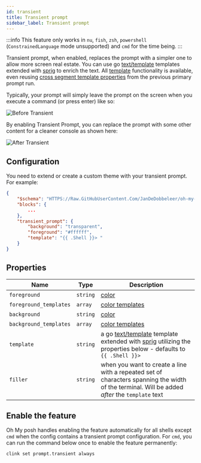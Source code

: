 ```yaml
---
id: transient
title: Transient prompt
sidebar_label: Transient prompt
---
```



:::info This feature only works in `nu`, `fish`, `zsh`, `powershell`
(`ConstrainedLanguage` mode unsupported) and `cmd` for the time being. :::

Transient prompt, when enabled, replaces the prompt with a simpler one to allow
more screen real estate. You can use go [text/template][go-text-template]
templates extended with [sprig][sprig] to enrich the text. All
[template][templates] functionality is available, even reusing [cross segment
template properties][cstp] from the previous primary prompt run.

Typically, your prompt will simply leave the prompt on the screen when you
execute a command (or press enter) like so:

![Before Transient](/img/transient-before.gif)

By enabling Transient Prompt, you can replace the prompt with some other content
for a cleaner console as shown here:

![After Transient](/img/transient-after.gif)

## Configuration

You need to extend or create a custom theme with your transient prompt. For
example:

```json
{
    "$schema": "HTTPS://Raw.GitHubUserContent.Com/JanDeDobbeleer/oh-my-posh/main/themes/schema.json",
    "blocks": {
        ...
    },
    "transient_prompt": {
        "background": "transparent",
        "foreground": "#ffffff",
        "template": "{{ .Shell }}> "
    }
}
```

## Properties

| Name                   | Type     | Description                                                                                                                                    |
| ---------------------- | -------- | ---------------------------------------------------------------------------------------------------------------------------------------------- |
| `foreground`           | `string` | [color][colors]                                                                                                                                |
| `foreground_templates` | `array`  | [color templates][color-templates]                                                                                                             |
| `background`           | `string` | [color][colors]                                                                                                                                |
| `background_templates` | `array`  | [color templates][color-templates]                                                                                                             |
| `template`             | `string` | a go [text/template][go-text-template] template extended with [sprig][sprig] utilizing the properties below - defaults to `{{ .Shell }}> `     |
| `filler`               | `string` | when you want to create a line with a repeated set of characters spanning the width of the terminal. Will be added _after_ the `template` text |

## Enable the feature

Oh My posh handles enabling the feature automatically for all shells except
`cmd` when the config contains a transient prompt configuration. For `cmd`, you
can run the command below once to enable the feature permanently:

```shell
clink set prompt.transient always
```

[colors]: /docs/configuration/colors
[go-text-template]: https://golang.org/pkg/text/template/
[console-title]: /docs/configuration/title#console-title-template
[sprig]: https://masterminds.github.io/sprig/
[clink]: https://chrisant996.github.io/clink/
[templates]: /docs/configuration/templates
[color-templates]: /docs/configuration/colors#color-templates
[cstp]: /docs/configuration/templates#cross-segment-template-properties

